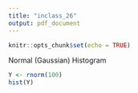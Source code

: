 ```yaml
---
title: "inclass_26"
output: pdf_document
---
```


```r
knitr::opts_chunk$set(echo = TRUE)
```

Normal (Gaussian) Histogram
```r
Y <- rnorm(100)
hist(Y)
```

